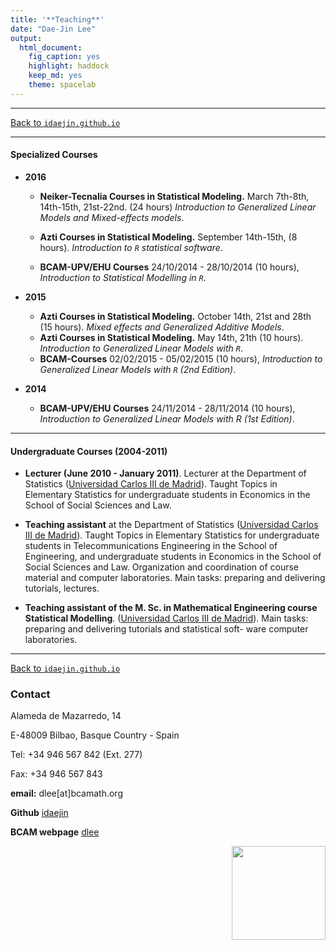 ```yaml
---
title: '**Teaching**'
date: "Dae-Jin Lee"
output:
  html_document:
    fig_caption: yes
    highlight: haddock
    keep_md: yes
    theme: spacelab
---
```


----------------------------

[Back to `idaejin.github.io`](http://idaejin.github.io/)

----------------------------


#### Specialized Courses

* **2016**

    + **Neiker-Tecnalia Courses in Statistical Modeling.** March 7th-8th, 14th-15th, 21st-22nd. (24 hours) *Introduction to Generalized Linear Models and Mixed-effects models*.
    
    + **Azti Courses in Statistical Modeling.** September 14th-15th, (8 hours). *Introduction to `R` statistical software*.
    
    + **BCAM-UPV/EHU Courses** 24/10/2014 - 28/10/2014 (10 hours), *Introduction to Statistical Modelling in `R`*.

* **2015** 
    
    + **Azti Courses in Statistical Modeling.** October 14th, 21st and 28th (15 hours). *Mixed effects and Generalized Additive Models*.
    + **Azti Courses in Statistical Modeling.** May 14th, 21th (10 hours). *Introduction to Generalized Linear Models with `R`*.
    + **BCAM-Courses** 02/02/2015 - 05/02/2015 (10 hours), *Introduction to Generalized Linear Models with `R` (2nd Edition)*.
    
* **2014** 

    + **BCAM-UPV/EHU Courses** 24/11/2014 - 28/11/2014 (10 hours), *Introduction to Generalized Linear Models with R (1st Edition)*.
    
-----------------------------------------------------


#### Undergraduate Courses (2004-2011)

* **Lecturer (June 2010 - January 2011)**. Lecturer at the Department of Statistics ([Universidad Carlos III de Madrid](http://www.uc3m.es)). Taught Topics in Elementary Statistics for undergraduate students in Economics in the School of Social Sciences and Law.

* **Teaching assistant** at the Department of Statistics ([Universidad Carlos III de Madrid](http://www.uc3m.es)). Taught Topics in Elementary Statistics for undergraduate students in Telecommunications Engineering in the School of Engineering, and undergraduate students in Economics in the School of Social Sciences and Law. Organization and coordination of course material and computer laboratories. Main tasks: preparing and delivering tutorials, lectures.

* **Teaching assistant of the M. Sc. in Mathematical Engineering course Statistical Modelling**. ([Universidad Carlos III de Madrid](http://www.uc3m.es)). Main tasks: preparing and delivering tutorials and statistical soft- ware computer laboratories.






------------------------------------      


[Back to `idaejin.github.io`](http://idaejin.github.io/)



### Contact

Alameda de Mazarredo, 14

E-48009 Bilbao, Basque Country - Spain

Tel: +34 946 567 842 (Ext. 277)

Fax: +34 946 567 843

**email:** dlee[at]bcamath.org

**Github** [idaejin](https://github.com/idaejin/)

**BCAM webpage** [dlee](http://www.bcamath.org/en/people/dlee)

<img src="http://www.bcamath.org/public_images/logo_bcam.jpg" style="width: 150px;" align="right">